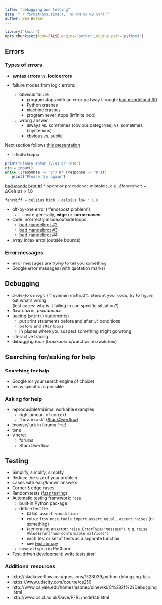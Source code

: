 ```yaml
---
title: "debugging and testing"
date: "`r format(Sys.time(), '%H:%M %d %B %Y')`"
author: Ben Bolker
---
```


```r
library("knitr")
opts_chunk$set(tidy=FALSE,engine="python",engine.path='python3')
```

## Errors

### Types of errors

* **syntax errors** vs. **logic errors**

* failure modes from logic errors:
    * obvious failure
        * program stops with an error partway through: [bad mandelbrot #0](../code/mandelbrot/noinit.py)
        * Python crashes
        * machine crashes
		* program never stops (infinite loop)
    * wrong answer
	    * always vs. sometimes (obvious categories) vs. sometimes (mysterious)
		* obvious vs. subtle

Next section follows [this presentation](http://space.wccnet.edu/~pmillis/cps120/presentations/program_logic_errs.ppt)

-  infinite loops:
```r
print("Please enter (y)es or (n)o")
cin = input()
while ((response != "y") or (response != "n")):
   print("Please try again")
```
 [bad mandelbrot #1](../code/mandelbrot_infloop.py)
* operator precedence mistakes, e.g. $\Delta \textrm{fahrenheit} = \Delta \textrm{Celsius} \times 1.8$
```r
fahrdiff = celsius_high - celsius_low * 1.8
```
- off-by-one error ("fencepost problem")
   -  ... more generally, **edge** or **corner cases**
* code incorrectly inside/outside loops: 
   * [bad mandelbrot #2](../code/mandelbrot_badloop1.py)
   * [bad mandelbrot #3](../code/mandelbrot_badloop2.py)
   * [bad mandelbrot #4](../code/mandelbrot_badloop3.py)
* array index error (outside bounds)

### Error messages

* error messages are *trying* to tell you something
* Google error messages (with quotation marks)

## Debugging

- *brute-force logic* ("Feynman method"): stare at your code, try to figure out what's wrong  
(test cases: why is it failing in one specific situation?)
- flow charts, *pseudocode*
- tracing (`print()` statements)
    - put print statements before and after `if` conditions
	- before and after loops
	- in places where you suspect something might go wrong
- interactive tracing
- debugging tools (breakpoints/watchpoints/watches)


## Searching for/asking for help

### Searching for help

* Google (or your search engine of choice)
* be as specific as possible

### Asking for help

* reproducible/minimal workable examples
    * right amount of context
	* "how to ask" ([StackOverflow](http://stackoverflow.com/help/how-to-ask))
* browse/lurk in forums first!
* tone
* where:
    * forums
    * StackOverflow

## Testing

* Simplify, simplify, simplify
* Reduce the size of your problem
* Cases with easy/known answers
* Corner & edge cases
* Random tests ([fuzz testing](http://en.wikipedia.org/wiki/Fuzz_testing))
* Automatic testing framework: `nose`
    * built-in Python package
	* define test file
	    * basic: `assert <condition>`
	    * extra: `from nose.tools import assert_equal, assert_raises` (or something)
		* (generating an error: `raise ErrorType("message")`, e.g. `raise ValueError("non-conformable matrices")`
		* each test or set of tests as a separate function
		* see [test_mm.py](../code/test_mm.py)
	* `nosetests`/run in PyCharm
* Test-driven development: write tests *first*!	

### Additional resources

* http://stackoverflow.com/questions/1623039/python-debugging-tips
* https://www.udacity.com/course/cs259
* http://www.cs.yale.edu/homes/aspnes/pinewiki/C%282f%29Debugging.html
* http://www.cs.cf.ac.uk/Dave/PERL/node149.html


